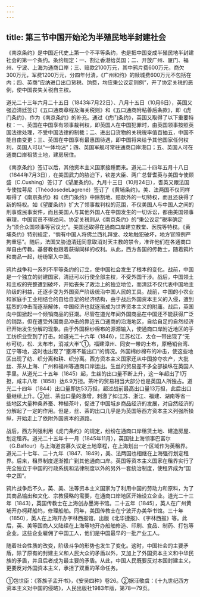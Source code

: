 ```yaml
---
---
---
```

title: 第三节中国开始沦为半殖民地半封建社会
---



《南京条约》是中国近代史上第一个不平等条约，也是把中国变成半殖民地半封建社会的第一个条约。条约规定：一、割让香港给英国；二、开放广州、厦门、福州、宁波、上海为通商口岸；三、赔款2100万元，其中鸦片费600万元，商欠300万元，军费1200万元，分四年付清，《广州和约》的赎城费600万元不包括在内；四、英商“应纳进口出口货税、饷费，均应秉公议定则例”，开了协定关税的恶例，使中国丧失关税自主权。

道光二十三年六月二十五日（1843年7月22日）、八月十五日（10月6日），英国又强迫清廷签订《五口通商章程及海关税则》和《五口通商附粘善后条款》，即《虎门条约》，作为《南京条约》的补充。通过《虎门条约》，英国又取得了以下重要特权：一、英国在中国享有领事裁判权，即英国人在中国犯罪时，由英国领事按照英国法律处理，不受中国法律的制裁；二、进出口货物的关税税率值百抽五，中国不能自由变更；三、英国在中国享有最惠国待遇，即中国将来给予其他国家任何权利，英国人可以“一体均沾”；四、英国军舰可常驻通商口岸港口；五、英国人可在通商口岸租赁土地，建房居住。

《南京条约》签订以后，其他资本主义国家接踵而来。道光二十四年五月十八日（1844年7月3日），在美国武力的胁迫下，钦差大臣、两广总督耆英与美国专使顾盛（C.Cushing）签订了《望厦条约》。九月十三日（10月24日），耆英又跟法国专使拉萼尼（ThéodosedeLagrené）签订了《黄埔条约》。美、法两国不仅同样取得了《南京条约》和《虎门条约》中除割地、赔款外的一切特权，而且还获得了新的特权。如《望厦条约》扩大了领事裁判权的范围，不仅美国人与中国人之间的刑事或民事案件，而且美国人与其他外国人在中国发生的一切诉讼，都由美国领事审理，中国官员不得过问。协定关税则从《南京条约》的“秉公议定”税率确定为“须合众国领事等官议允”。美国还取得在通商口岸建立教堂、医院等特权。《黄埔条约》特别规定，“倘有中国人将佛兰西礼拜堂、坟地触犯破坏，地方官照例严拘重惩”。随后，法国又胁迫清廷同意取消对天主教的禁令，准许他们在各通商口岸自由传教。基督教也跟着获得同样的权利。从此，西方各国的传教士，随着鸦片和商品一起，纷纷窜入中国。

鸦片战争和一系列不平等条约的订立，使中国社会发生了根本的变化。战前，中国是一个独立的封建国家，清廷可以行使全部主权，不受外国干涉。战后，中国领土和主权的完整遭到破坏，开始丧失了政治上的独立地位，而清廷不仅代表中国地主阶级的利益，还逐步变为外国资产阶级统治中国人民的工具。战前，中国的小农业和家庭手工业相结合的自给自足的经济结构，由于战后外国资本主义的入侵，遭到猛烈的冲击而逐渐解体，中国经济也就逐渐成为世界资本主义的附庸。战后，英国向中国掀起一个倾销商品的狂潮。尽管在道光年间外国商品在中国还不能获得广泛的销路，但在遭受外国商品冲击的靠近五口通商的沿海地区，自给自足的自然经济已开始发生分解的现象。由于外国棉纱棉布的源源输入，使通商口岸附近地区的手工纺织业受到了打击。如道光二十六年（1846），江苏松江、太仓一带出现了“无纱可纺，松、太布市，消减大半”①。福建漳州、同安一带的土布，原畅销台湾、辽宁等地，这时也出现了“壅滞不能出口”的情况。外国棉纱棉布的冲击，使这些地区出现了纺、织分离和耕、织分离。西方资本主义国家还从中国掠夺农产，大批丝、茶从上海、广州和福州等通商口岸运出。生丝的贸易差不多全部操纵在英国人手里。从道光二十五年（1845）起，生丝的出口量不断上升，这一年超出了1万担，咸丰八年（1858）达6.9万担。茶叶的贸易相当大部分也是英国人所独占。道光二十四年（1844）出口量即达53万担，超过战前最高出口量13万担，此后出口量继续上升。②丝、茶出口量的激增，刺激了如江苏、浙江、福建、湖南等省一些地区大量种桑养蚕、种植茶叶，促进了中国城乡商品经济的发展，对自然经济的分解起了一定的作用。但是，丝、茶的出口几乎是为英国等西方资本主义列强所操纵，开始走上了依附外国资本的道路。

战后，西方列强利用《虎门条约》的规定，纷纷在通商口岸租赁土地、建造房屋、划定租界。道光二十五年十一月（1845年11月），英国驻上海领事巴富尔（G.Balfour）与上海道宫慕久议定土地章程，在上海划出一个区域作为英租界。道光二十七年、二十九年（1847、1849），美、法两国也相继在上海强行划定租界。后来，租界制度逐渐推广到其他通商口岸。英国等资本主义国家在租界实行了完全独立于中国的行政系统和法律制度以外的另外一套统治制度，使租界成为“国中之国”。

鸦片战争后不久，英、美、法等资本主义国家为了利用中国的劳动力和原料，为了其商品输出和文化、宗教侵略的需要，在通商口岸地区开始设立企业。道光二十三年（1843），英国传教士在上海创办墨海书馆。二十五年（1845），英人在广州黄埔开办柯拜船坞，修理船舶。同年，美国传教士在宁波开办美华书馆。三十年（1850），英人在上海开办字林西报馆，出版《北华捷报》、《字林西报》等。此后，英、美等国商人又陆续在上海等地开办船舶修造、印刷、食品、制药、打包等企业。这些企业雇佣了中国工人，他们是中国最早的一批产业工人。

随着社会性质的改变，阶级斗争的形势也发生了变化。这时，中国社会的主要矛盾，除了原有的封建主义和人民大众的矛盾以外，又加上了外国资本主义和中华民族的矛盾，并且后者成为最主要的矛盾。从此，中国人民既要反对本国封建主义，更要反对外国资本主义，承担了双重的革命任务。

①包世臣：《答族子孟开书》，《安吴四种》卷26。②据汪敬虞：《十九世纪西方资本主义对中国的侵略》，人民出版社1983年版，第78—79页。